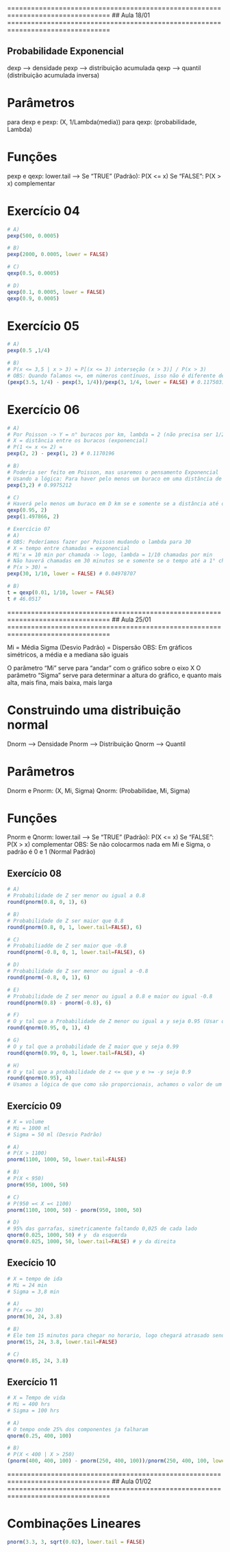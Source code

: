 ================================================================================
## Aula 18/01
================================================================================

## Probabilidade Exponencial

dexp ----> densidade 
pexp ----> distribuição acumulada
qexp ----> quantil (distribuição acumulada inversa)


# Parâmetros

para dexp e pexp: (X, 1/Lambda(media))
para qexp: (probabilidade, Lambda)

# Funções

pexp e qexp: lower.tail --> Se "TRUE" (Padrão): P(X <= x) Se "FALSE": P(X > x) complementar

# Exercício 04
```r
# A)
pexp(500, 0.0005)

# B)
pexp(2000, 0.0005, lower = FALSE)

# C)
qexp(0.5, 0.0005)

# D)
qexp(0.1, 0.0005, lower = FALSE)
qexp(0.9, 0.0005)
```

# Exercício 05
```r
# A)
pexp(0.5 ,1/4)

# B)
# P(x <= 3,5 | x > 3) = P[(x <= 3) interseção (x > 3)] / P(x > 3)
# OBS: Quando falamos <=, em números contínuos, isso não é diferente de < apenas
(pexp(3.5, 1/4) - pexp(3, 1/4))/pexp(3, 1/4, lower = FALSE) # 0.1175031
```

# Exercício 06
```r
# A)
# Por Poisson -> Y = n° buracos por km, lambda = 2 (não precisa ser 1/2 visto que está em Poisson)
# X = distância entre os buracos (exponencial)
# P(1 <= x <= 2) =
pexp(2, 2) - pexp(1, 2) # 0.1170196

# B)
# Poderia ser feito em Poisson, mas usaremos o pensamento Exponencial
# Usando a lógica: Para haver pelo menos um buraco em uma distância de 3km, a distância deverá ser menor que 3km -> P(x <= 3)
pexp(3,2) # 0.9975212  

# C)
# Haverá pelo menos um buraco em D km se e somente se a distância até o 1° seja menor ou igual a D km
qexp(0.95, 2)
pexp(1.497866, 2)
```

```r
# Exercício 07
# A)
# OBS: Poderíamos fazer por Poisson mudando o lambda para 30
# X = tempo entre chamadas = exponencial
# Mi'x = 10 min por chamada -> logo, lambda = 1/10 chamadas por min
# Não haverá chamadas em 30 minutos se e somente se o tempo até a 1° chamada, exceda 30 minutos
# P(x > 30) =
pexp(30, 1/10, lower = FALSE) # 0.04978707

# B)
t = qexp(0.01, 1/10, lower = FALSE)
t # 46.0517
```

================================================================================
## Aula 25/01
================================================================================


Mi = Média
Sigma (Desvio Padrão) = Dispersão
OBS: Em gráficos simétricos, a média e a mediana são iguais

O parãmetro "Mi" serve para "andar" com o gráfico sobre o eixo X
O parâmetro "Sigma" serve para determinar a altura do gráfico, e quanto mais alta, mais fina, mais baixa, mais larga


# Construindo uma distribuição normal

Dnorm ----> Densidade
Pnorm ----> Distribuição
Qnorm ----> Quantil


# Parâmetros

Dnorm e Pnorm: (X, Mi, Sigma)
Qnorm: (Probabilidae, Mi, Sigma)

# Funções

Pnorm e Qnorm: lower.tail --> Se "TRUE" (Padrão): P(X <= x) Se "FALSE": P(X > x) complementar
OBS: Se não colocarmos nada em Mi e Sigma, o padrão é 0 e 1 (Normal Padrão)


## Exercício 08
```r
# A)
# Probabilidade de Z ser menor ou igual a 0.8
round(pnorm(0.8, 0, 1), 6)

# B)
# Probabilidade de Z ser maior que 0.8
round(pnorm(0.8, 0, 1, lower.tail=FALSE), 6)

# C)
# Probabiliadde de Z ser maior que -0.8
round(pnorm(-0.8, 0, 1, lower.tail=FALSE), 6)

# D)
# Probabilidade de Z ser menor ou igual a -0.8
round(pnorm(-0.8, 0, 1), 6)

# E)
# Probabilidade de Z ser menor ou igual a 0.8 e maior ou igual -0.8
round(pnorm(0.8) - pnorm(-0.8), 6)

# F)
# O y tal que a Probabilidade de Z menor ou igual a y seja 0.95 (Usar quantil)
round(qnorm(0.95, 0, 1), 4)

# G)
# O y tal que a probabilidade de Z maior que y seja 0.99 
round(qnorm(0.99, 0, 1, lower.tail=FALSE), 4)

# H)
# O y tal que a probabilidade de z <= que y e >= -y seja 0.9
round(qnorm(0.95), 4)
# Usamos a lógica de que como são proporcionais, achamos o valor de um y como fazemos normalmente, depois de deduzir a Probabilidade
```

## Exercício 09
```r
# X = volume 
# Mi = 1000 ml
# Sigma = 50 ml (Desvio Padrão)

# A)
# P(X > 1100)
pnorm(1100, 1000, 50, lower.tail=FALSE)

# B)
# P(X < 950)
pnorm(950, 1000, 50)

# C)
# P(950 =< X =< 1100)
pnorm(1100, 1000, 50) - pnorm(950, 1000, 50)

# D)
# 95% das garrafas, simetricamente faltando 0,025 de cada lado
qnorm(0.025, 1000, 50) # y  da esquerda
qnorm(0.025, 1000, 50, lower.tail=FALSE) # y da direita
```

## Execício 10
```r
# X = tempo de ida
# Mi = 24 min
# Sigma = 3,8 min

# A)
# P(x <= 30)
pnorm(30, 24, 3.8)

# B)
# Ele tem 15 minutos para chegar no horario, logo chegará atrasado sendo X > 15
pnorm(15, 24, 3.8, lower.tail=FALSE)

# C)
qnorm(0.85, 24, 3.8)
```

## Exercício 11
```r
# X = Tempo de vida
# Mi = 400 hrs
# Sigma = 100 hrs

# A)
# O tempo onde 25% dos componentes ja falharam
qnorm(0.25, 400, 100)

# B)
# P(X < 400 | X > 250)
(pnorm(400, 400, 100) - pnorm(250, 400, 100))/pnorm(250, 400, 100, lower.tail = FALSE)
```


================================================================================
## Aula 01/02
================================================================================

# Combinações Lineares

```r
pnorm(3.3, 3, sqrt(0.02), lower.tail = FALSE)
```



















